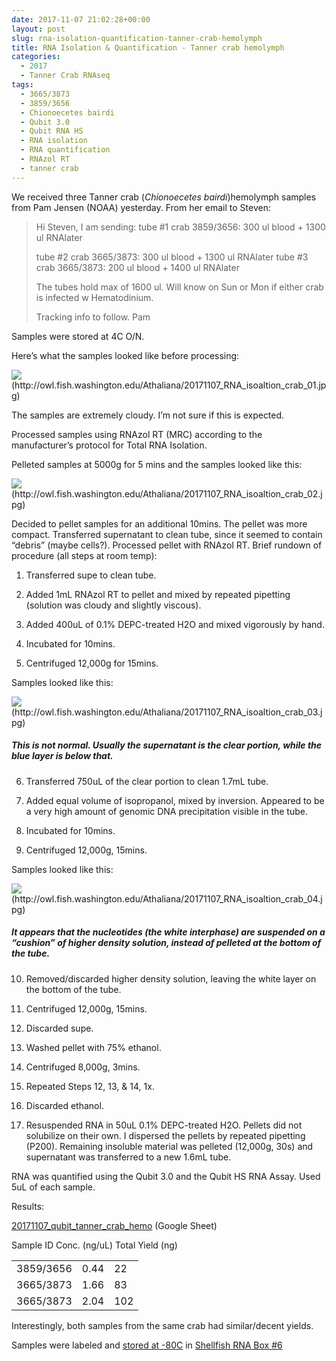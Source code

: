 ```yaml
---
date: 2017-11-07 21:02:28+00:00
layout: post
slug: rna-isolation-quantification-tanner-crab-hemolymph
title: RNA Isolation & Quantification - Tanner crab hemolymph
categories:
  - 2017
  - Tanner Crab RNAseq
tags:
  - 3665/3873
  - 3859/3656
  - Chionoecetes bairdi
  - Qubit 3.0
  - Qubit RNA HS
  - RNA isolation
  - RNA quantification
  - RNAzol RT
  - tanner crab
---
```


We received three Tanner crab (_Chionoecetes bairdi_)hemolymph samples from Pam Jensen (NOAA) yesterday. From her email to Steven:



<blockquote>
  Hi Steven,
  I am sending:
  tube #1 crab 3859/3656: 300 ul blood + 1300 ul RNAlater​
  
  tube #2 crab 3665/3873: 300 ul blood + 1300 ul RNAlater
  ​tube #3 crab 3665/3873: 200 ul blood + 1400 ul RNAlater​
  
  The tubes hold max of 1600 ul. Will know on Sun or Mon if either crab is infected w Hematodinium.
  
  Tracking info to follow.
  Pam
</blockquote>



Samples were stored at 4C O/N.

Here's what the samples looked like before processing:

![](https://owl.fish.washington.edu/Athaliana/20171107_RNA_isoaltion_crab_01.jpg)(http://owl.fish.washington.edu/Athaliana/20171107_RNA_isoaltion_crab_01.jpg)

The samples are extremely cloudy. I'm not sure if this is expected.

Processed samples using RNAzol RT (MRC) according to the manufacturer's protocol for Total RNA Isolation.

Pelleted samples at 5000g for 5 mins and the samples looked like this:

![](https://owl.fish.washington.edu/Athaliana/20171107_RNA_isoaltion_crab_02.jpg)(http://owl.fish.washington.edu/Athaliana/20171107_RNA_isoaltion_crab_02.jpg)

Decided to pellet samples for an additional 10mins. The pellet was more compact. Transferred supernatant to clean tube, since it seemed to contain "debris" (maybe cells?). Processed pellet with RNAzol RT. Brief rundown of procedure (all steps at room temp):





  1. Transferred supe to clean tube.


  2. Added 1mL RNAzol RT to pellet and mixed by repeated pipetting (solution was cloudy and slightly viscous).


  3. Added 400uL of 0.1% DEPC-treated H2O and mixed vigorously by hand.


  4. Incubated for 10mins.


  5. Centrifuged 12,000g for 15mins.

Samples looked like this:

![](https://owl.fish.washington.edu/Athaliana/20171107_RNA_isoaltion_crab_03.jpg)(http://owl.fish.washington.edu/Athaliana/20171107_RNA_isoaltion_crab_03.jpg)



##### This is not normal. Usually the supernatant is the clear portion, while the blue layer is below that.



  6. Transferred 750uL of the clear portion to clean 1.7mL tube.



  7. Added equal volume of isopropanol, mixed by inversion. Appeared to be a very high amount of genomic DNA precipitation visible in the tube.


  8. Incubated for 10mins.


  9. Centrifuged 12,000g, 15mins.

Samples looked like this:

![](https://owl.fish.washington.edu/Athaliana/20171107_RNA_isoaltion_crab_04.jpg)(http://owl.fish.washington.edu/Athaliana/20171107_RNA_isoaltion_crab_04.jpg)



##### It appears that the nucleotides (the white interphase) are suspended on a "cushion" of higher density solution, instead of pelleted at the bottom of the tube.



  10. Removed/discarded higher density solution, leaving the white layer on the bottom of the tube.



  11. Centrifuged 12,000g, 15mins.


  12. Discarded supe.


  13. Washed pellet with 75% ethanol.


  14. Centrifuged 8,000g, 3mins.


  15. Repeated Steps 12, 13, & 14, 1x.


  16. Discarded ethanol.


  17. Resuspended RNA in 50uL 0.1% DEPC-treated H2O. Pellets did not solubilize on their own. I dispersed the pellets by repeated pipetting (P200). Remaining insoluble material was pelleted (12,000g, 30s) and supernatant was transferred to a new 1.6mL tube.





RNA was quantified using the Qubit 3.0 and the Qubit HS RNA Assay. Used 5uL of each sample.

Results:

[20171107_qubit_tanner_crab_hemo](https://docs.google.com/spreadsheets/d/17J011Qt7SQknVTkeoqVts349n-LNvFVPeeyuNNByLuE/edit?usp=sharing) (Google Sheet)

<table >

<tr >
  Sample ID
  Conc. (ng/uL)
  Total Yield (ng)
</tr>

<tbody >
<tr >
  
<td >3859/3656
</td>
  
<td >0.44
</td>
  
<td >22
</td>
</tr>
<tr >
  
<td >3665/3873
</td>
  
<td >1.66
</td>
  
<td >83
</td>
</tr>
<tr >
  
<td >3665/3873
</td>
  
<td >2.04
</td>
  
<td >102
</td>
</tr>
</tbody>
</table>

Interestingly, both samples from the same crab had similar/decent yields.

Samples were labeled and [stored at -80C](https://docs.google.com/spreadsheets/d/1Qsvz3QTURlPF_hX05BQxjom3484WuMfqQ1ILl9LEljU/edit?usp=sharing) in [Shellfish RNA Box #6](https://docs.google.com/spreadsheets/d/1ax6C-muxUTXxFEtfWdswBvueLhmxZzmwZcO2ur-0q-Q/edit?usp=sharing)

